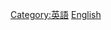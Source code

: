 {{Catnav|頁面分類|地理|国家}}
{{Catnav|頁面分類|人类社会|政治|国家}}

{{catmore|英語國家}}
[[Category:英語|Category:英語]]
[[Category:按語言分類的國家地區|English]]